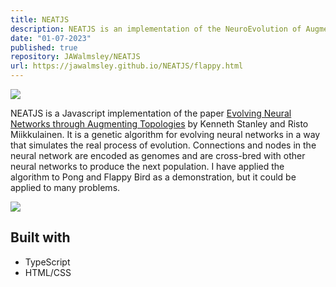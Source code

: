 ```yaml
---
title: NEATJS
description: NEATJS is an implementation of the NeuroEvolution of Augmenting Topologies (NEAT) algorithm in JavaScript.
date: "01-07-2023"
published: true
repository: JAWalmsley/NEATJS
url: https://jawalmsley.github.io/NEATJS/flappy.html
---
```


![](/images/NJS_bird.gif)

NEATJS is a Javascript implementation of the paper [Evolving Neural Networks through Augmenting Topologies](https://en.wikipedia.org/wiki/Neuroevolution_of_augmenting_topologies) by Kenneth Stanley and Risto Miikkulainen. It is a genetic algorithm for evolving neural networks in a way that simulates the real process of evolution. Connections and nodes in the neural network are encoded as genomes and are cross-bred with other neural networks to produce the next population. I have applied the algorithm to Pong and Flappy Bird as a demonstration, but it could be applied to many problems.


![](/images/NJS_pong.gif)

## Built with
* TypeScript
* HTML/CSS